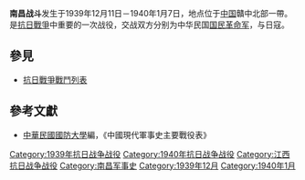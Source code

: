 {{Infobox Military Conflict|
campaign=|
image=|
caption=|
conflict=南昌戰鬥|
date=1939年12月11日－1940年1月7日|
place=[[中國|中國]]贛中北|
result=雙方激戰於郭王廟湖東頭潭等地，1940年元月之後，國軍攻擊無進展，且日軍開始反擊，7日之後，國軍暫停攻擊。此戰鬥中，國民革命軍傷亡2012人。|
combatant1=中華民國國民革命軍32集團軍上官雲相部隊，29軍、26師|
combatant2=日軍之中國派遣軍34師團、216聯隊| 
commander1=上官雲相、劉雨卿|
commander2=－|
strength1=|
strength2=|
casualties1=2012人|
casualties2=|
}}
'''南昌战斗'''发生于1939年12月11日－1940年1月7日，地点位于[[中国|中国]]贛中北部一帶。是[[抗日戰爭|抗日戰爭]]中重要的一次战役，交战双方分别为中华民国[[国民革命军|国民革命军]]，与日寇。
==參見==
*[[抗日戰爭戰鬥列表|抗日戰爭戰鬥列表]]
==參考文獻==
*[[中華民國|中華民國]][[國防大學_(臺灣)|國防大學]]編，《中國現代軍事史主要戰役表》

[[Category:1939年抗日战争战役|Category:1939年抗日战争战役]]
[[Category:1940年抗日战争战役|Category:1940年抗日战争战役]]
[[Category:江西抗日战争战役|Category:江西抗日战争战役]]
[[Category:南昌军事史|Category:南昌军事史]]
[[Category:1939年12月|Category:1939年12月]]
[[Category:1940年1月|Category:1940年1月]]